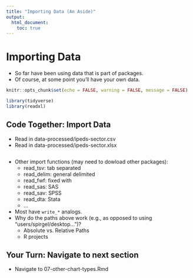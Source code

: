 ```yaml
---
title: "Importing Data (An Aside)"
output:
  html_document:
    toc: true
---
```


# Importing Data

- So far have been using data that is part of packages.
- Of course, at some point you'll have your own data.

```r

knitr::opts_chunk$set(echo = FALSE, warning = FALSE, message = FALSE)

library(tidyverse)
library(readxl)

```

## Code Together: Import Data

- Read in data-processed/ipeds-sector.csv
- Read in data-processed/ipeds-sector.xlsx

```r

```

- Other import functions (may need to dowload other packages):
  - read_tsv: tab separated
  - read_delim: general delimited
  - read_fwf: fixed with
  - read_sas: SAS
  - read_sav: SPSS
  - read_dta: Stata
  - ...
- Most have `write_*` analogs.
- Why do the paths above work (e.g., as opposed to using "users/spirgel/desktop...")?
  - Absolute vs. Relative Paths
  - R projects
  
## Your Turn: Navigate to next section

- Navigate to 07-other-chart-types.Rmd
